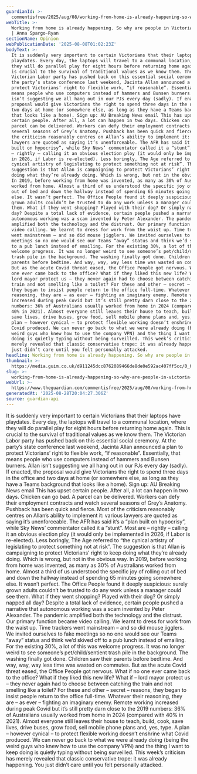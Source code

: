 ```yaml
---
guardianId: >-
  commentisfree/2025/aug/08/working-from-home-is-already-happening-so-why-are-people-in-victoria-so-mad
webTitle: >-
  Working from home is already happening. So why are people in Victoria so mad?
  | Anna Spargo-Ryan
sectionName: Opinion
webPublicationDate: '2025-08-08T01:02:23Z'
bodyText: >-
  It is suddenly very important to certain Victorians that their laptops have
  playdates. Every day, the laptops will travel to a communal location, where
  they will do parallel play for eight hours before returning home again. This
  is crucial to the survival of traditional values as we know them. The
  Victorian Labor party has pushed back on this essential social ceremony. At
  the party’s state conference last weekend, Jacinta Allan announced a plan to
  protect Victorians’ right to flexible work, “if reasonable”. Essentially, that
  means people who use computers instead of hammers and Bunsen burners. Allan
  isn’t suggesting we all hang out in our PJs every day (sadly). If enacted, the
  proposal would give Victorians the right to spend three days in the office and
  two days at home (or somewhere else, as long as they have a Teams background
  that looks like a home). Sign up: AU Breaking News email This has upset
  certain people. After all, a lot can happen in two days. Chicken can go bad. A
  parcel can be delivered. Workers can defy their employment contracts and watch
  several seasons of Grey’s Anatomy. Pushback has been quick and fierce. Most of
  the criticism reasonably centres on Allan’s ability to implement it: various
  lawyers are quoted as saying it’s unenforceable. The AFR has said it’s a “plan
  built on hypocrisy”, while Sky News’ commentator called it a “stunt”. Most are
  – rightly – calling it an obvious election ploy (it would only be implemented
  in 2026, if Labor is re-elected). Less boringly, The Age referred to “the
  cynical artistry of legislating to protect something not at risk”. The
  suggestion is that Allan is campaigning to protect Victorians’ right to keep
  doing what they’re already doing. Which is wrong, but not in the obvious way.
  In 2019, before working from home was invented, as many as 30% of Australians
  worked from home. Almost a third of us understood the specific joy of rolling
  out of bed and down the hallway instead of spending 65 minutes going somewhere
  else. It wasn’t perfect. The Office People found it deeply suspicious: surely
  grown adults couldn’t be trusted to do any work unless a manager could see
  them. What if they went shopping? Played with their dog? Or simply napped all
  day? Despite a total lack of evidence, certain people pushed a narrative that
  autonomous working was a scam invented by Peter Alexander. The pandemic
  amplified both the technology and the distrust. Our primary function became
  video calling. We learnt to dress for work from the waist up. Time trackers
  went mainstream – and so did mouse jigglers. We invited ourselves to fake
  meetings so no one would see our Teams “away” status and think we’d skived off
  to a pub lunch instead of emailing. For the existing 30%, a lot of this was
  welcome progress. It was no longer weird to see someone’s pet/child/sentient
  trash pile in the background. The washing finally got done. Children saw their
  parents before bedtime. And way, way, way less time was wasted on commutes.
  But as the acute Covid threat eased, the Office People got nervous. What if no
  one ever came back to the office? What if they liked this new life? What if –
  lord mayor protect us – they never again had to choose between catching the
  train and not smelling like a toilet? For these and other – secret – reasons,
  they began to insist people return to the office full-time. Whatever their
  reasoning, they are – as ever – fighting an imaginary enemy. Remote working
  increased during peak Covid but it’s still pretty darn close to the 2019
  numbers: 36% of Australians usually worked from home in 2024 (compared with
  40% in 2021). Almost everyone still leaves their house to teach, build, cook,
  save lives, drive buses, grow food, sell mobile phone plans and, yes, type. A
  plan – however cynical – to protect flexible working doesn’t enshrine what
  Covid produced. We can never go back to what we were already doing (being the
  weird guys who knew how to use the company VPN) and the thing I want to keep
  doing is quietly typing without being surveilled. This week’s criticism has
  merely revealed that classic conservative trope: it was already happening. You
  just didn’t care until you felt personally attacked.
headline: Working from home is already happening. So why are people in Victoria so mad?
thumbnail: >-
  https://media.guim.co.uk/d911245dcc8762089466de8de0e592ac407ff5cc/0_0_6827_5464/500.jpg
slug: >-
  working-from-home-is-already-happening-so-why-are-people-in-victoria-so-mad-or-anna-spargo-ryan
webUrl: >-
  https://www.theguardian.com/commentisfree/2025/aug/08/working-from-home-is-already-happening-so-why-are-people-in-victoria-so-mad
generatedAt: '2025-08-28T20:04:27.306Z'
source: guardian-api
---
```

It is suddenly very important to certain Victorians that their laptops have playdates. Every day, the laptops will travel to a communal location, where they will do parallel play for eight hours before returning home again. This is crucial to the survival of traditional values as we know them. The Victorian Labor party has pushed back on this essential social ceremony. At the party’s state conference last weekend, Jacinta Allan announced a plan to protect Victorians’ right to flexible work, “if reasonable”. Essentially, that means people who use computers instead of hammers and Bunsen burners. Allan isn’t suggesting we all hang out in our PJs every day (sadly). If enacted, the proposal would give Victorians the right to spend three days in the office and two days at home (or somewhere else, as long as they have a Teams background that looks like a home). Sign up: AU Breaking News email This has upset certain people. After all, a lot can happen in two days. Chicken can go bad. A parcel can be delivered. Workers can defy their employment contracts and watch several seasons of Grey’s Anatomy. Pushback has been quick and fierce. Most of the criticism reasonably centres on Allan’s ability to implement it: various lawyers are quoted as saying it’s unenforceable. The AFR has said it’s a “plan built on hypocrisy”, while Sky News’ commentator called it a “stunt”. Most are – rightly – calling it an obvious election ploy (it would only be implemented in 2026, if Labor is re-elected). Less boringly, The Age referred to “the cynical artistry of legislating to protect something not at risk”. The suggestion is that Allan is campaigning to protect Victorians’ right to keep doing what they’re already doing. Which is wrong, but not in the obvious way. In 2019, before working from home was invented, as many as 30% of Australians worked from home. Almost a third of us understood the specific joy of rolling out of bed and down the hallway instead of spending 65 minutes going somewhere else. It wasn’t perfect. The Office People found it deeply suspicious: surely grown adults couldn’t be trusted to do any work unless a manager could see them. What if they went shopping? Played with their dog? Or simply napped all day? Despite a total lack of evidence, certain people pushed a narrative that autonomous working was a scam invented by Peter Alexander. The pandemic amplified both the technology and the distrust. Our primary function became video calling. We learnt to dress for work from the waist up. Time trackers went mainstream – and so did mouse jigglers. We invited ourselves to fake meetings so no one would see our Teams “away” status and think we’d skived off to a pub lunch instead of emailing. For the existing 30%, a lot of this was welcome progress. It was no longer weird to see someone’s pet/child/sentient trash pile in the background. The washing finally got done. Children saw their parents before bedtime. And way, way, way less time was wasted on commutes. But as the acute Covid threat eased, the Office People got nervous. What if no one ever came back to the office? What if they liked this new life? What if – lord mayor protect us – they never again had to choose between catching the train and not smelling like a toilet? For these and other – secret – reasons, they began to insist people return to the office full-time. Whatever their reasoning, they are – as ever – fighting an imaginary enemy. Remote working increased during peak Covid but it’s still pretty darn close to the 2019 numbers: 36% of Australians usually worked from home in 2024 (compared with 40% in 2021). Almost everyone still leaves their house to teach, build, cook, save lives, drive buses, grow food, sell mobile phone plans and, yes, type. A plan – however cynical – to protect flexible working doesn’t enshrine what Covid produced. We can never go back to what we were already doing (being the weird guys who knew how to use the company VPN) and the thing I want to keep doing is quietly typing without being surveilled. This week’s criticism has merely revealed that classic conservative trope: it was already happening. You just didn’t care until you felt personally attacked.
